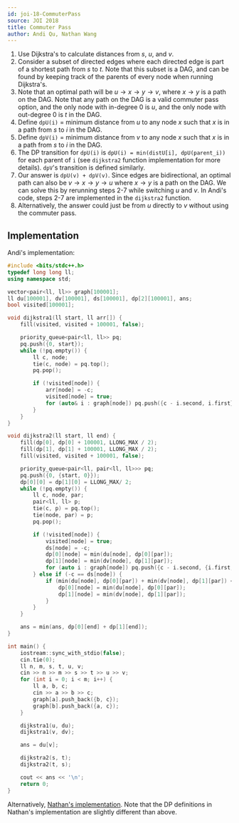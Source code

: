 ---
id: joi-18-CommuterPass
source: JOI 2018
title: Commuter Pass
author: Andi Qu, Nathan Wang
---

1. Use Dijkstra's to calculate distances from $s$, $u$, and $v$.
2. Consider a subset of directed edges where each directed edge is part of a
   shortest path from $s$ to $t$. Note that this subset is a DAG, and can be
   found by keeping track of the parents of every node when running Dijkstra's.
3. Note that an optimal path will be
   $u \rightarrow x \rightarrow y \rightarrow v$, where $x \rightarrow y$ is a
   path on the DAG. Note that any path on the DAG is a valid commuter pass
   option, and the only node with in-degree 0 is $u$, and the only node with
   out-degree 0 is $t$ in the DAG.
4. Define `dpU(i)` = minimum distance from $u$ to any node $x$ such that $x$ is
   in a path from $s$ to $i$ in the DAG.
5. Define `dpV(i)` = minimum distance from $v$ to any node $x$ such that $x$ is
   in a path from $s$ to $i$ in the DAG.
6. The DP transition for `dpU(i)` is `dpU(i) = min(distU[i], dpU(parent_i))` for
   each parent of `i` (see `dijkstra2` function implementation for more
   details). `dpV`'s transition is defined similarly.
7. Our answer is `dpU(v) + dpV(v)`. Since edges are bidirectional, an optimal
   path can also be $v \rightarrow x \rightarrow y \rightarrow u$ where
   $x \rightarrow y$ is a path on the DAG. We can solve this by rerunning steps
   2-7 while switching $u$ and $v$. In Andi's code, steps 2-7 are implemented in
   the `dijkstra2` function.
8. Alternatively, the answer could just be from $u$ directly to $v$ without
   using the commuter pass.

## Implementation

Andi's implementation:

```cpp
#include <bits/stdc++.h>
typedef long long ll;
using namespace std;

vector<pair<ll, ll>> graph[100001];
ll du[100001], dv[100001], ds[100001], dp[2][100001], ans;
bool visited[100001];

void dijkstra1(ll start, ll arr[]) {
	fill(visited, visited + 100001, false);

	priority_queue<pair<ll, ll>> pq;
	pq.push({0, start});
	while (!pq.empty()) {
		ll c, node;
		tie(c, node) = pq.top();
		pq.pop();

		if (!visited[node]) {
			arr[node] = -c;
			visited[node] = true;
			for (auto& i : graph[node]) pq.push({c - i.second, i.first});
		}
	}
}

void dijkstra2(ll start, ll end) {
	fill(dp[0], dp[0] + 100001, LLONG_MAX / 2);
	fill(dp[1], dp[1] + 100001, LLONG_MAX / 2);
	fill(visited, visited + 100001, false);

	priority_queue<pair<ll, pair<ll, ll>>> pq;
	pq.push({0, {start, 0}});
	dp[0][0] = dp[1][0] = LLONG_MAX/ 2;
	while (!pq.empty()) {
		ll c, node, par;
		pair<ll, ll> p;
		tie(c, p) = pq.top();
		tie(node, par) = p;
		pq.pop();

		if (!visited[node]) {
			visited[node] = true;
			ds[node] = -c;
			dp[0][node] = min(du[node], dp[0][par]);
			dp[1][node] = min(dv[node], dp[1][par]);
			for (auto i : graph[node]) pq.push({c - i.second, {i.first, node}});
		} else if (-c == ds[node]) {
			if (min(du[node], dp[0][par]) + min(dv[node], dp[1][par]) <= dp[0][node] + dp[1][node]) {
				dp[0][node] = min(du[node], dp[0][par]);
				dp[1][node] = min(dv[node], dp[1][par]);
			}
		}
	}

	ans = min(ans, dp[0][end] + dp[1][end]);
}

int main() {
	iostream::sync_with_stdio(false);
	cin.tie(0);
	ll n, m, s, t, u, v;
	cin >> n >> m >> s >> t >> u >> v;
	for (int i = 0; i < m; i++) {
		ll a, b, c;
		cin >> a >> b >> c;
		graph[a].push_back({b, c});
		graph[b].push_back({a, c});
	}

	dijkstra1(u, du);
	dijkstra1(v, dv);

	ans = du[v];

	dijkstra2(s, t);
	dijkstra2(t, s);

	cout << ans << '\n';
	return 0;
}
```

Alternatively,
[Nathan's implementation](https://github.com/thecodingwizard/competitive-programming/blob/master/JOI/JOI%2018-commuterpass.cpp).
Note that the DP definitions in Nathan's implementation are slightly different
than above.
